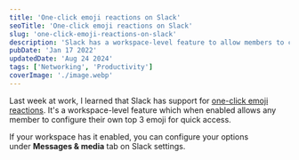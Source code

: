 ```yaml
---
title: 'One-click emoji reactions on Slack'
seoTitle: 'One-click emoji reactions on Slack'
slug: 'one-click-emoji-reactions-on-slack'
description: 'Slack has a workspace-level feature to allow members to configure their top 3 emoji for quick reactions.'
pubDate: 'Jan 17 2022'
updatedDate: 'Aug 24 2024'
tags: ['Networking', 'Productivity']
coverImage: './image.webp'
---
```



Last week at work, I learned that Slack has support for [one-click emoji reactions](https://slack.com/help/articles/360056881694-Manage-one-click-emoji-reactions-for-your-workspace-or-organization). It's a workspace-level feature which when enabled allows any member to configure their own top 3 emoji for quick access.

If your workspace has it enabled, you can configure your options under **Messages & media** tab on Slack settings.

<R2Image imageKey='blog/assets/one-click-emoji-reactions-on-slack-cb6f24e1-57eb-4a39-9a82-e02a72996163.png' alt='' />

